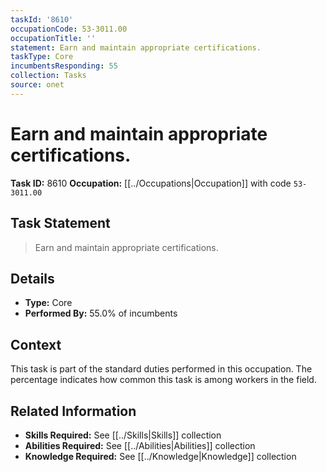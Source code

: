 ```yaml
---
taskId: '8610'
occupationCode: 53-3011.00
occupationTitle: ''
statement: Earn and maintain appropriate certifications.
taskType: Core
incumbentsResponding: 55
collection: Tasks
source: onet
---
```

# Earn and maintain appropriate certifications.

**Task ID:** 8610
**Occupation:** [[../Occupations|Occupation]] with code `53-3011.00`

## Task Statement

> Earn and maintain appropriate certifications.

## Details

- **Type:** Core
- **Performed By:** 55.0% of incumbents

## Context

This task is part of the standard duties performed in this occupation. The percentage indicates how common this task is among workers in the field.

## Related Information

- **Skills Required:** See [[../Skills|Skills]] collection
- **Abilities Required:** See [[../Abilities|Abilities]] collection
- **Knowledge Required:** See [[../Knowledge|Knowledge]] collection
